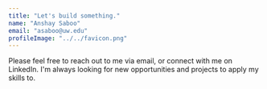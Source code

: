 ```yaml
---
title: "Let's build something."
name: "Anshay Saboo"
email: "asaboo@uw.edu"
profileImage: "../../favicon.png"
---
```



Please feel free to reach out to me via email, or connect with me on LinkedIn. I'm always looking for new opportunities and projects to apply my skills to.
